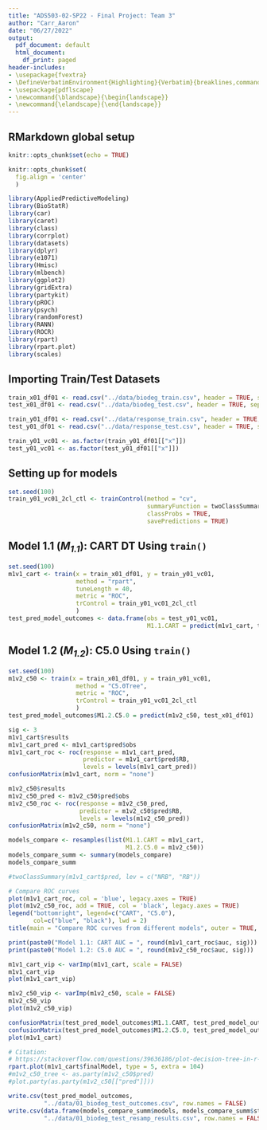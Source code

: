 ```yaml
---
title: "ADS503-02-SP22 - Final Project: Team 3"
author: "Carr_Aaron"
date: "06/27/2022"
output:
  pdf_document: default
  html_document:
    df_print: paged
header-includes:
- \usepackage{fvextra}
- \DefineVerbatimEnvironment{Highlighting}{Verbatim}{breaklines,commandchars=\\\{\}}
- \usepackage{pdflscape}
- \newcommand{\blandscape}{\begin{landscape}}
- \newcommand{\elandscape}{\end{landscape}}
---
```


## RMarkdown global setup
```r
knitr::opts_chunk$set(echo = TRUE)
```

```r
knitr::opts_chunk$set(
  fig.align = 'center'
  )
```

```r
library(AppliedPredictiveModeling)
library(BioStatR)
library(car)
library(caret)
library(class)
library(corrplot)
library(datasets)
library(dplyr)
library(e1071)
library(Hmisc)
library(mlbench)
library(ggplot2)
library(gridExtra)
library(partykit)
library(pROC)
library(psych)
library(randomForest)
library(RANN)
library(ROCR)
library(rpart)
library(rpart.plot)
library(scales)
```

## Importing Train/Test Datasets
```r
train_x01_df01 <- read.csv("../data/biodeg_train.csv", header = TRUE, sep = ",")
test_x01_df01 <- read.csv("../data/biodeg_test.csv", header = TRUE, sep = ",")

train_y01_df01 <- read.csv("../data/response_train.csv", header = TRUE, sep = ",")
test_y01_df01 <- read.csv("../data/response_test.csv", header = TRUE, sep = ",")

train_y01_vc01 <- as.factor(train_y01_df01[["x"]])
test_y01_vc01 <- as.factor(test_y01_df01[["x"]])
```

## Setting up for models
```r
set.seed(100)
train_y01_vc01_2cl_ctl <- trainControl(method = "cv",
                                       summaryFunction = twoClassSummary,
                                       classProbs = TRUE,
                                       savePredictions = TRUE)
```

## Model 1.1 (*M~1.1~*): CART DT Using `train()`
```r
set.seed(100)
m1v1_cart <- train(x = train_x01_df01, y = train_y01_vc01,
                   method = "rpart",
                   tuneLength = 40,
                   metric = "ROC",
                   trControl = train_y01_vc01_2cl_ctl
                   )
test_pred_model_outcomes <- data.frame(obs = test_y01_vc01,
                                       M1.1.CART = predict(m1v1_cart, test_x01_df01))
```

## Model 1.2 (*M~1.2~*): C5.0 Using `train()`
```r
set.seed(100)
m1v2_c50 <- train(x = train_x01_df01, y = train_y01_vc01,
                   method = "C5.0Tree",
                   metric = "ROC",
                   trControl = train_y01_vc01_2cl_ctl
                   )
test_pred_model_outcomes$M1.2.C5.0 = predict(m1v2_c50, test_x01_df01)
```

```r
sig <- 3
m1v1_cart$results
m1v1_cart_pred <- m1v1_cart$pred$obs
m1v1_cart_roc <- roc(response = m1v1_cart_pred,
                     predictor = m1v1_cart$pred$RB,
                     levels = levels(m1v1_cart_pred))
confusionMatrix(m1v1_cart, norm = "none")

m1v2_c50$results
m1v2_c50_pred <- m1v2_c50$pred$obs
m1v2_c50_roc <- roc(response = m1v2_c50_pred,
                    predictor = m1v2_c50$pred$RB,
                    levels = levels(m1v2_c50_pred))
confusionMatrix(m1v2_c50, norm = "none")

models_compare <- resamples(list(M1.1.CART = m1v1_cart,
                                 M1.2.C5.0 = m1v2_c50))
models_compare_summ <- summary(models_compare)
models_compare_summ

#twoClassSummary(m1v1_cart$pred, lev = c("NRB", "RB"))

# Compare ROC curves
plot(m1v1_cart_roc, col = 'blue', legacy.axes = TRUE)
plot(m1v2_c50_roc, add = TRUE, col = 'black', legacy.axes = TRUE)
legend("bottomright", legend=c("CART", "C5.0"),
       col=c("blue", "black"), lwd = 2)
title(main = "Compare ROC curves from different models", outer = TRUE, line = -1)

print(paste0("Model 1.1: CART AUC = ", round(m1v1_cart_roc$auc, sig)))
print(paste0("Model 1.2: C5.0 AUC = ", round(m1v2_c50_roc$auc, sig)))

m1v1_cart_vip <- varImp(m1v1_cart, scale = FALSE)
m1v1_cart_vip
plot(m1v1_cart_vip)

m1v2_c50_vip <- varImp(m1v2_c50, scale = FALSE)
m1v2_c50_vip
plot(m1v2_c50_vip)

confusionMatrix(test_pred_model_outcomes$M1.1.CART, test_pred_model_outcomes$obs, positive = "RB")
confusionMatrix(test_pred_model_outcomes$M1.2.C5.0, test_pred_model_outcomes$obs, positive = "RB")
plot(m1v1_cart)
```

```r
# Citation: 
# https://stackoverflow.com/questions/39636186/plot-decision-tree-in-r-caret
rpart.plot(m1v1_cart$finalModel, type = 5, extra = 104)
#m1v2_c50_tree <- as.party(m1v2_c50$pred)
#plot.party(as.party(m1v2_c50[["pred"]]))
```

```r
write.csv(test_pred_model_outcomes,
          "../data/01_biodeg_test_outcomes.csv", row.names = FALSE)
write.csv(data.frame(models_compare_summ$models, models_compare_summ$statistics),
          "../data/01_biodeg_test_resamp_results.csv", row.names = FALSE)
```
